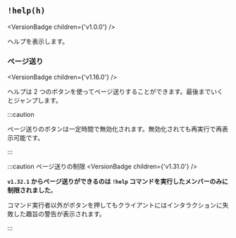 
## `!help(h)`

<VersionBadge children={'v1.0.0'} />

ヘルプを表示します。

### ページ送り

<VersionBadge children={'v1.16.0'} />

ヘルプは 2 つのボタンを使ってページ送りすることができます。最後までいくとジャンプします。

:::caution

ページ送りのボタンは一定時間で無効化されます。無効化されても再実行で再表示可能です。

:::

:::caution ページ送りの制限 <VersionBadge children={'v1.31.0'} />

**`v1.32.1` からページ送りができるのは `!help` コマンドを実行したメンバーのみに制限されました**。

コマンド実行者以外がボタンを押してもクライアントにはインタラクションに失敗した趣旨の警告が表示されます。

:::
